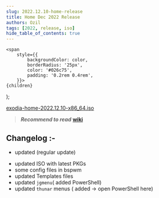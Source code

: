 ```yaml
---
slug: 2022.12.10-home-release
title: Home Dec 2022 Release
authors: Ozil
tags: [2022, release, iso]
hide_table_of_contents: true
---
```


<!-- Badges -->
    <span
        style={{
            backgroundColor: color,
            borderRadius: '25px',
            color: '#026c75',
            padding: '0.2rem 0.4rem',
        }}>
    {children}
  </span>
);

[exodia-home-2022.12.10-x86_64.iso](https://omansh.vercel.app/ExodiaOS/archive)


> **_Recommend to read_**   **[wiki](https://exodia-os.github.io/wiki/docs/intro)**

## Changelog :-

- updated (regular update)
 * updated ISO with latest PKGs
 * some config files in bspwm
 * updated Templates files
 * updated `jgmenu`( added PowerShell)
 * updated `thunar` menus ( added -> open PowerShell here)
